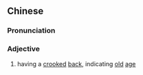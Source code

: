 {{also|上偻}}
==Chinese==
{{zh-forms|s=上偻}}

===Pronunciation===
{{zh-pron
|m=shàng僂
|c=soeng6 lau4
|cat=a
}}

===Adjective===
{{zh-adj}}

# having a [[crooked]] [[back]], indicating [[old]] [[age]]